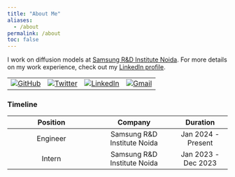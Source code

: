 ```yaml
---
title: "About Me"
aliases:
  - /about
permalink: /about
toc: false
---
```

I work on diffusion models at [Samsung R&D Institute Noida](https://research.samsung.com/sri-n). For more details on my work experience, check out my [LinkedIn profile](https://www.linkedin.com/in/riteshrm/).


<table>
  <tr>
    <td><a href="https://github.com/riteshrm"><img src="https://img.shields.io/github/followers/riteshrm.svg?label=GitHub&style=social" alt="GitHub"></a></td>
    <td><a href="https://twitter.com/_riteshrm_"><img src="https://img.shields.io/twitter/follow/_riteshrm_?label=Twitter&style=social" alt="Twitter"></a></td>
    <td><a href="https://www.linkedin.com/in/riteshrm"><img src="https://img.shields.io/badge/LinkedIn--_.svg?style=social&logo=linkedin" alt="LinkedIn"></a></td>
    <td><a href="mailto:riteshkumarmaurya7379@gmail.com"><img src="https://img.shields.io/badge/Gmail--_.svg?style=social&logo=gmail" alt="Gmail"></a></td>
  </tr>
</table>

### Timeline

| Position                               | Company                           | Duration                |
|:--------------------------------------:|:---------------------------------:|:-----------------------:|
| Engineer                               | Samsung R&D Institute Noida       | Jan 2024 - Present      |
| Intern                                 | Samsung R&D Institute Noida       | Jan 2023 - Dec 2023     |

